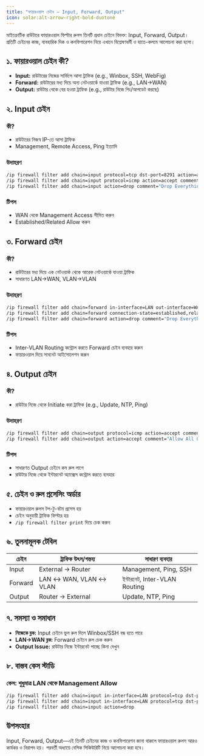 ```yaml
---
title: "ফায়ারওয়াল চেইন – Input, Forward, Output"
icon: solar:alt-arrow-right-bold-duotone
---
```


মাইক্রোটিক রাউটারে ফায়ারওয়াল ফিল্টার রুলস তিনটি প্রধান চেইনে বিভক্ত: Input, Forward, Output। প্রতিটি চেইনের কাজ, ব্যবহারিক দিক ও কনফিগারেশন নিয়ে এখানে বিশ্লেষণধর্মী ও হাতে-কলমে আলোচনা করা হলো।

## ১. ফায়ারওয়াল চেইন কী?
- **Input:** রাউটারের নিজের সার্ভিসে আসা ট্রাফিক (e.g., Winbox, SSH, WebFig)
- **Forward:** রাউটারের মধ্য দিয়ে অন্য নেটওয়ার্কে যাওয়া ট্রাফিক (e.g., LAN→WAN)
- **Output:** রাউটার থেকে বের হওয়া ট্রাফিক (e.g., রাউটার নিজে পিং/আপডেট করছে)

## ২. Input চেইন

### কী?
- রাউটারের নিজস্ব IP-তে আসা ট্রাফিক
- Management, Remote Access, Ping ইত্যাদি

### উদাহরণ
```bash
/ip firewall filter add chain=input protocol=tcp dst-port=8291 action=accept comment="Allow Winbox"
/ip firewall filter add chain=input protocol=icmp action=accept comment="Allow Ping"
/ip firewall filter add chain=input action=drop comment="Drop Everything Else"
```

### টিপস
- WAN থেকে Management Access সীমিত করুন
- Established/Related Allow করুন

## ৩. Forward চেইন

### কী?
- রাউটারের মধ্য দিয়ে এক নেটওয়ার্ক থেকে আরেক নেটওয়ার্কে যাওয়া ট্রাফিক
- সাধারণত LAN→WAN, VLAN→VLAN

### উদাহরণ
```bash
/ip firewall filter add chain=forward in-interface=LAN out-interface=WAN action=accept comment="Allow LAN to Internet"
/ip firewall filter add chain=forward connection-state=established,related action=accept
/ip firewall filter add chain=forward action=drop comment="Drop Everything Else"
```

### টিপস
- Inter-VLAN Routing কন্ট্রোল করতে Forward চেইন ব্যবহার করুন
- ফায়ারওয়াল দিয়ে সাবনেট আইসোলেশন করুন

## ৪. Output চেইন

### কী?
- রাউটার নিজে থেকে Initiate করা ট্রাফিক (e.g., Update, NTP, Ping)

### উদাহরণ
```bash
/ip firewall filter add chain=output protocol=icmp action=accept comment="Allow Router Ping"
/ip firewall filter add chain=output action=accept comment="Allow All Output"
```

### টিপস
- সাধারণত Output চেইনে কম রুল লাগে
- রাউটার নিজে থেকে ইন্টারনেট অ্যাক্সেস কন্ট্রোল করতে ব্যবহার

## ৫. চেইন ও রুল প্রসেসিং অর্ডার
- ফায়ারওয়াল রুলস টপ-টু-বটম প্রসেস হয়
- চেইন অনুযায়ী ট্রাফিক ফিল্টার হয়
- `/ip firewall filter print` দিয়ে চেক করুন

## ৬. তুলনামূলক টেবিল

| চেইন    | ট্রাফিক উৎস/গন্তব্য         | সাধারণ ব্যবহার                |
|---------|-----------------------------|------------------------------|
| Input   | External → Router           | Management, Ping, SSH        |
| Forward | LAN ↔ WAN, VLAN ↔ VLAN      | ইন্টারনেট, Inter-VLAN Routing|
| Output  | Router → External           | Update, NTP, Ping            |

## ৭. সমস্যা ও সমাধান
- **নিজেকে ব্লক:** Input চেইনে ভুল রুল দিলে Winbox/SSH বন্ধ হতে পারে
- **LAN→WAN ব্লক:** Forward চেইনে রুল চেক করুন
- **Output Issue:** রাউটার নিজে ইন্টারনেট পাচ্ছে কিনা দেখুন

## ৮. বাস্তব কেস স্টাডি

### কেস: শুধুমাত্র LAN থেকে Management Allow
```bash
/ip firewall filter add chain=input in-interface=LAN protocol=tcp dst-port=8291 action=accept
/ip firewall filter add chain=input in-interface=LAN protocol=tcp dst-port=22 action=accept
/ip firewall filter add chain=input action=drop
```

## উপসংহার
Input, Forward, Output—এই তিনটি চেইনের কাজ ও কনফিগারেশন জানা থাকলে ফায়ারওয়াল রুলস আরও কার্যকর ও নিরাপদ হয়। পরবর্তী অধ্যায়ে বেসিক সিকিউরিটি নিয়ে আলোচনা করা হবে।
